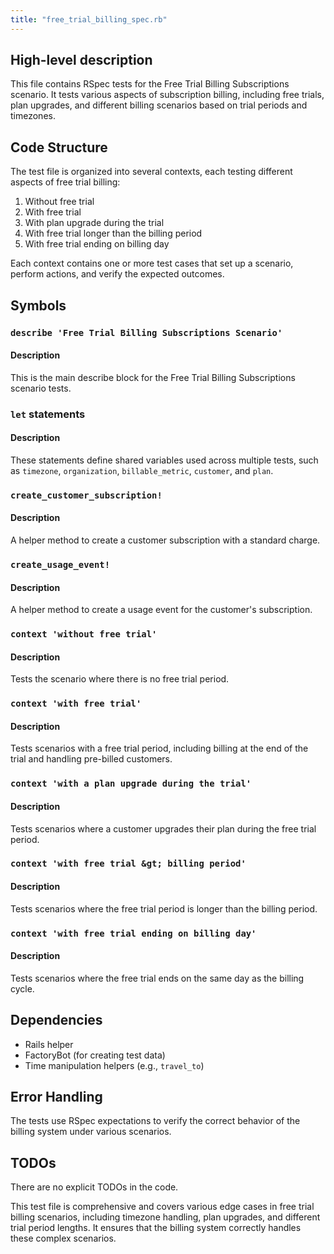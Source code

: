 ```yaml
---
title: "free_trial_billing_spec.rb"
---
```


## High-level description
This file contains RSpec tests for the Free Trial Billing Subscriptions scenario. It tests various aspects of subscription billing, including free trials, plan upgrades, and different billing scenarios based on trial periods and timezones.

## Code Structure
The test file is organized into several contexts, each testing different aspects of free trial billing:
1. Without free trial
2. With free trial
3. With plan upgrade during the trial
4. With free trial longer than the billing period
5. With free trial ending on billing day

Each context contains one or more test cases that set up a scenario, perform actions, and verify the expected outcomes.

## Symbols

### `describe 'Free Trial Billing Subscriptions Scenario'`
#### Description
This is the main describe block for the Free Trial Billing Subscriptions scenario tests.

### `let` statements
#### Description
These statements define shared variables used across multiple tests, such as `timezone`, `organization`, `billable_metric`, `customer`, and `plan`.

### `create_customer_subscription!`
#### Description
A helper method to create a customer subscription with a standard charge.

### `create_usage_event!`
#### Description
A helper method to create a usage event for the customer's subscription.

### `context 'without free trial'`
#### Description
Tests the scenario where there is no free trial period.

### `context 'with free trial'`
#### Description
Tests scenarios with a free trial period, including billing at the end of the trial and handling pre-billed customers.

### `context 'with a plan upgrade during the trial'`
#### Description
Tests scenarios where a customer upgrades their plan during the free trial period.

### `context 'with free trial &gt; billing period'`
#### Description
Tests scenarios where the free trial period is longer than the billing period.

### `context 'with free trial ending on billing day'`
#### Description
Tests scenarios where the free trial ends on the same day as the billing cycle.

## Dependencies
- Rails helper
- FactoryBot (for creating test data)
- Time manipulation helpers (e.g., `travel_to`)

## Error Handling
The tests use RSpec expectations to verify the correct behavior of the billing system under various scenarios.

## TODOs
There are no explicit TODOs in the code.

This test file is comprehensive and covers various edge cases in free trial billing scenarios, including timezone handling, plan upgrades, and different trial period lengths. It ensures that the billing system correctly handles these complex scenarios.